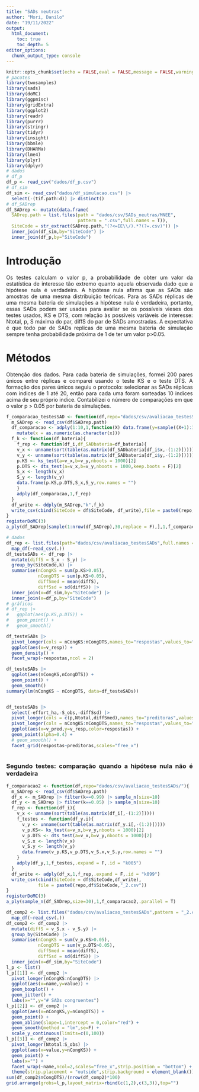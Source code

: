 ```yaml
---
title: "SADs neutras"
author: "Mori, Danilo"
date: "19/11/2022"
output: 
  html_document:
    toc: true
    toc_depth: 5
editor_options: 
  chunk_output_type: console
---
```


<style>
body {
text-align: justify}
</style>

```r
knitr::opts_chunk$set(echo = FALSE,eval = FALSE,message = FALSE,warning = FALSE)
# pacotes
library(twosamples)
library(sads)
library(doMC)
library(ggpmisc)
library(gridExtra)
library(ggplot2)
library(readr)
library(purrr)
library(stringr)
library(tidyr)
library(insight)
library(bbmle)
library(DHARMa)
library(lme4)
library(plyr)
library(dplyr)
# dados
# df_p
df_p <- read_csv("dados/df_p.csv")
# df_sim
df_sim <- read_csv("dados/df_simulacao.csv") |> 
  select(-(tif.path:d)) |> distinct()
# df_SADrep
df_SADrep <- mutate(data.frame(
  SADrep.path = list.files(path = "dados/csv/SADs_neutras/MNEE",
                           pattern = ".csv",full.names = T)),
  SiteCode = str_extract(SADrep.path,"(?<=EE\\/).*?(?=.csv)")) |> 
  inner_join(df_sim,by="SiteCode") |> 
  inner_join(df_p,by="SiteCode")
```

# Introdução

Os testes calculam o valor p, a probabilidade de obter um valor da estatística de interesse tão extremo quanto aquela observada dado que a hipótese nula é verdadeira. A hipótese nula afirma que as SADs são amostras de uma mesma distribuição teóricas. Para as SADs réplicas de uma mesma bateria de simulações a hipótese nula é verdadeira, portanto, essas SADs podem ser usadas para avaliar se os possíveis vieses dos testes usados, KS e DTS, com relação às possíveis variáveis de interesse: Ntotal, p, S máxima do par, diffS do par de SADs amostradas. A expectativa é que todo par de SADs replicas de uma mesma bateria de simulação sempre tenha probabilidade próxima de 1 de ter um valor p>0.05. 

# Métodos

Obtenção dos dados. Para cada bateria de simulações, formei 200 pares únicos entre réplicas e comparei usando o teste KS e o teste DTS. A formação dos pares únicos seguiu o protocolo: selecionar as SADs réplicas com indices de 1 até 20, então para cada uma foram sorteadas 10 indices acima de seu próprio indice. Contabilizei o número de comparações em que o valor p > 0.05 por bateria de simulações.



```r
f_comparacao_testesSAD <- function(df,repo="dados/csv/avaliacao_testesSADs/"){
  m_SADrep <- read_csv(df$SADrep.path)
  df_comparacao <- adply(1:10,1,function(X) data.frame(y=sample((X+1):100,size = 10,replace = F)),.expand = F,.id="x") |> 
    mutate(x = as.numeric(as.character(x)))
  f_k <- function(df_bateria){
    f_rep <- function(df_i,df_SADbateria=df_bateria){
    v_x <- unname(sort(table(as.matrix(df_SADbateria[df_i$x,-(1:2)]))))
    v_y <- unname(sort(table(as.matrix(df_SADbateria[df_i$y,-(1:2)]))))
    p.KS <- ks_test(a=v_x,b=v_y,nboots = 1000)[2]
    p.DTS <- dts_test(a=v_x,b=v_y,nboots = 1000,keep.boots = F)[2]
    S_x <- length(v_x)
    S_y <- length(v_y)
    data.frame(p.KS,p.DTS,S_x,S_y,row.names = "")
    }
    adply(df_comparacao,1,f_rep)
  }
  df_write <- ddply(m_SADrep,"k",f_k)
  write_csv(cbind(SiteCode = df$SiteCode, df_write),file = paste0(repo,df$SiteCode,"_1.csv"))
}
registerDoMC(3)
a_ply(df_SADrep[sample(1:nrow(df_SADrep),30,replace = F),],1,f_comparacao_testesSAD,.parallel = TRUE)
```

```r
# dados
df_rep <- list.files(path="dados/csv/avaliacao_testesSADs",full.names = T) |> 
  map_df(~read_csv(.))
df_testeSADs <- df_rep |> 
  mutate(diffS = S_x - S_y) |> 
  group_by(SiteCode,k) |> 
  summarise(nCongKS = sum(p.KS>0.05),
            nCongDTS = sum(p.KS>0.05),
            diffSmed = mean(diffS),
            diffSsd = sd(diffS)) |> 
  inner_join(x=df_sim,by="SiteCode") |> 
  inner_join(x=df_p,by="SiteCode")
# gráficos
# df_rep |> 
#   ggplot(aes(p.KS,p.DTS)) +
#   geom_point() +
#   geom_smooth()

df_testeSADs |> 
  pivot_longer(cols = nCongKS:nCongDTS,names_to="respostas",values_to="v_resp") |> 
  ggplot(aes(x=v_resp)) +
  geom_density() +
  facet_wrap(~respostas,ncol = 2)

df_testeSADs |> 
  ggplot(aes(nCongKS,nCongDTS)) +
  geom_point() +
  geom_smooth()
summary(lm(nCongKS ~ nCongDTS, data=df_testeSADs))


df_testeSADs |> 
  select(-effort_ha,-S_obs,-diffSsd) |> 
  pivot_longer(cols = c(p,Ntotal,diffSmed),names_to="preditoras",values_to="v_pred") |>
  pivot_longer(cols = nCongKS:nCongDTS,names_to="respostas",values_to="v_resp") |> 
  ggplot(aes(x=v_pred,y=v_resp,color=respostas)) +
  geom_point(alpha=0.4) +
  # geom_smooth() +
  facet_grid(respostas~preditoras,scales="free_x")
  
```

### Segundo testes: comparação quando a hipótese nula não é verdadeira

```r
f_comparacao2 <- function(df,repo="dados/csv/avaliacao_testesSADs/"){
  m_SADrep <- read_csv(df$SADrep.path)
  df_x <- m_SADrep |> filter(k==0.99) |> sample_n(size=10)
  df_y <- m_SADrep |> filter(k==0.05) |> sample_n(size=10)
  f_rep <- function(df_i){
    v_x <- unname(sort(table(as.matrix(df_i[,-(1:2)]))))
    f_testes <- function(df_y.i){
      v_y <- unname(sort(table(as.matrix(df_y.i[,-(1:2)]))))
      v_p.KS<- ks_test(a=v_x,b=v_y,nboots = 1000)[2]
      v_p.DTS <- dts_test(a=v_x,b=v_y,nboots = 1000)[2]
      v_S.x <- length(v_x)
      v_S.y <- length(v_y)
      data.frame(v_p.KS,v_p.DTS,v_S.x,v_S.y,row.names = "")
    }
    adply(df_y,1,f_testes,.expand = F,.id = "k005")
  }
  df_write <- adply(df_x,1,f_rep,.expand = F,.id = "k099")
  write_csv(cbind(SiteCode = df$SiteCode,df_write),
            file = paste0(repo,df$SiteCode,"_2.csv"))
}
registerDoMC(3)
a_ply(sample_n(df_SADrep,size=30),1,f_comparacao2,.parallel = T)
```

```r
df_comp2 <- list.files("dados/csv/avaliacao_testesSADs",pattern = "_2.csv",full.names = T) |> 
  map_df(~read_csv(.))
df_comp2 <- df_comp2 |> 
  mutate(diffS = v_S.x - v_S.y) |> 
  group_by(SiteCode) |> 
  summarise(nCongKS = sum(v_p.KS>0.05),
            nCongDTS = sum(v_p.DTS>0.05),
            diffSmed = mean(diffS),
            diffSsd = sd(diffS)) |> 
  inner_join(x=df_sim,by="SiteCode")
l_p <- list()
l_p[[1]] <- df_comp2 |>
  pivot_longer(nCongKS:nCongDTS) |> 
  ggplot(aes(x=name,y=value)) +
  geom_boxplot() +
  geom_jitter() +
  labs(x="",y="# SADs congruentes")
l_p[[2]] <- df_comp2 |> 
  ggplot(aes(x=nCongKS,y=nCongDTS)) +
  geom_point() +
  geom_abline(slope=1,intercept = 0,color="red") +
  geom_smooth(method = "lm",se=F) +
  scale_y_continuous(limits=c(0,100))
l_p[[3]] <- df_comp2 |> 
  pivot_longer(Ntotal:S_obs) |> 
  ggplot(aes(x=value,y=nCongKS)) +
  geom_point() +
  labs(x="") +
  facet_wrap(~name,ncol=2,scales="free_x",strip.position = "bottom") +
  theme(strip.placement = "outside",strip.background = element_blank())
sum(df_comp2$nCongDTS)/(nrow(df_comp2)*100)
grid.arrange(grobs=l_p,layout_matrix=rbind(c(1,2),c(3,3)),top="")
```

